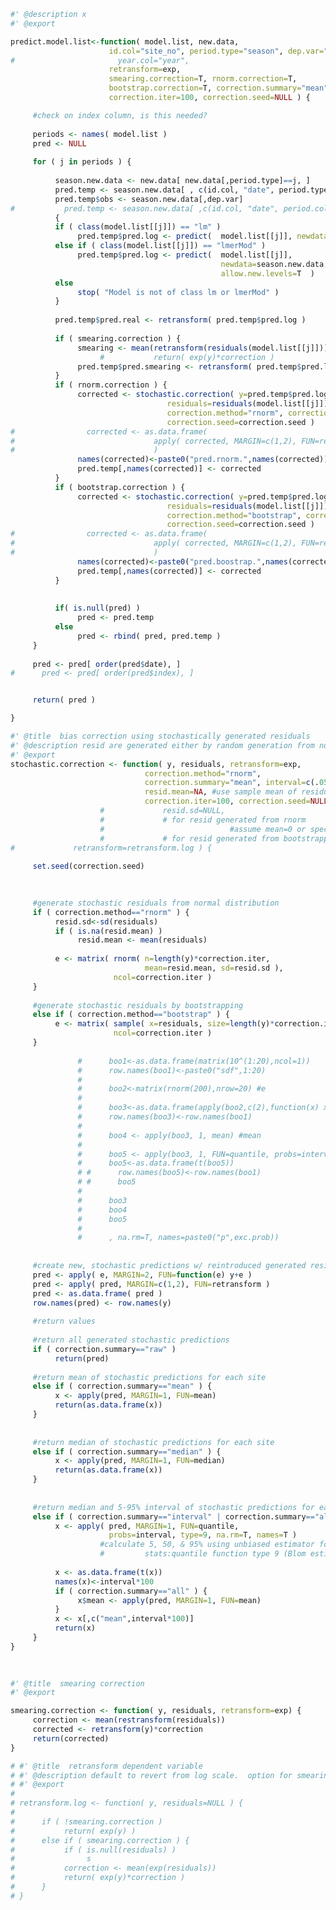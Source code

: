 


```r
#' @description x 
#' @export

predict.model.list<-function( model.list, new.data, 
                      id.col="site_no", period.type="season", dep.var="flow.mean",
#                       year.col="year", 
                      retransform=exp, 
                      smearing.correction=T, rnorm.correction=T,
                      bootstrap.correction=T, correction.summary="mean",
                      correction.iter=100, correction.seed=NULL ) {

     #check on index column, is this needed?
     
     periods <- names( model.list )
     pred <- NULL
     
     for ( j in periods ) {
          
          season.new.data <- new.data[ new.data[,period.type]==j, ]
          pred.temp <- season.new.data[ , c(id.col, "date", period.type) ]
          pred.temp$obs <- season.new.data[,dep.var]
#           pred.temp <- season.new.data[ ,c(id.col, "date", period.col, year.col) ] 
          {
          if ( class(model.list[[j]]) == "lm" )
               pred.temp$pred.log <- predict(  model.list[[j]], newdata=season.new.data  )
          else if ( class(model.list[[j]]) == "lmerMod" )
               pred.temp$pred.log <- predict(  model.list[[j]], 
                                               newdata=season.new.data, 
                                               allow.new.levels=T  )
          else
               stop( "Model is not of class lm or lmerMod" )
          }
               
          pred.temp$pred.real <- retransform( pred.temp$pred.log )
          
          if ( smearing.correction ) {
               smearing <- mean(retransform(residuals(model.list[[j]])))
                    #           return( exp(y)*correction )
               pred.temp$pred.smearing <- retransform( pred.temp$pred.log )*smearing
          }
          if ( rnorm.correction ) {
               corrected <- stochastic.correction( y=pred.temp$pred.log, 
                                   residuals=residuals(model.list[[j]]),
                                   correction.method="rnorm", correction.summary="all",
                                   correction.seed=correction.seed )
#                corrected <- as.data.frame(
#                               apply( corrected, MARGIN=c(1,2), FUN=retransform )
#                               )
               names(corrected)<-paste0("pred.rnorm.",names(corrected))
               pred.temp[,names(corrected)] <- corrected
          }
          if ( bootstrap.correction ) {
               corrected <- stochastic.correction( y=pred.temp$pred.log, 
                                   residuals=residuals(model.list[[j]]),
                                   correction.method="bootstrap", correction.summary="all",
                                   correction.seed=correction.seed )
#                corrected <- as.data.frame(
#                               apply( corrected, MARGIN=c(1,2), FUN=retransform )
#                               )
               names(corrected)<-paste0("pred.boostrap.",names(corrected))
               pred.temp[,names(corrected)] <- corrected
          }
          
               
          if( is.null(pred) )
               pred <- pred.temp
          else 
               pred <- rbind( pred, pred.temp )
     }
     
     pred <- pred[ order(pred$date), ]
#      pred <- pred[ order(pred$index), ]


     return( pred )     

}

```

```r
#' @title  bias correction using stochastically generated residuals
#' @description resid are generated either by random generation from normal distribution, or bootstrapping observed residuals
#' @export
stochastic.correction <- function( y, residuals, retransform=exp,
                              correction.method="rnorm",                
                              correction.summary="mean", interval=c(.05, .5, .95), 
                              resid.mean=NA, #use sample mean of residuals, or force to zero?
                              correction.iter=100, correction.seed=NULL ) {  
                    #             resid.sd=NULL, 
                    #             # for resid generated from rnorm 
                    #                            #assume mean=0 or specify?
                    #             # for resid generated from bootstrapping
#             retransform=retransform.log ) {
          
     set.seed(correction.seed)
     
     

     #generate stochastic residuals from normal distribution
     if ( correction.method=="rnorm" ) {
          resid.sd<-sd(residuals)
          if ( is.na(resid.mean) )
               resid.mean <- mean(residuals)     
          
          e <- matrix( rnorm( n=length(y)*correction.iter, 
                              mean=resid.mean, sd=resid.sd ), 
                       ncol=correction.iter )
     }
     
     #generate stochastic residuals by bootstrapping
     else if ( correction.method=="bootstrap" ) {    
          e <- matrix( sample( x=residuals, size=length(y)*correction.iter, replace=T ), 
                       ncol=correction.iter )
     }
     
               #      boo1<-as.data.frame(matrix(10^(1:20),ncol=1))
               #      row.names(boo1)<-paste0("sdf",1:20)
               #      
               #      boo2<-matrix(rnorm(200),nrow=20) #e
               #      
               #      boo3<-as.data.frame(apply(boo2,c(2),function(x) x+boo1)) #pred
               #      row.names(boo3)<-row.names(boo1)
               #      
               #      boo4 <- apply(boo3, 1, mean) #mean
               #      
               #      boo5 <- apply(boo3, 1, FUN=quantile, probs=interval, type=9,na.rm=T)
               #      boo5<-as.data.frame(t(boo5))
               # #      row.names(boo5)<-row.names(boo1)
               # #      boo5
               #      
               #      boo3
               #      boo4
               #      boo5
               #      
               #      , na.rm=T, names=paste0("p",exc.prob))
     
     
     #create new, stochastic predictions w/ reintroduced generated residuals
     pred <- apply( e, MARGIN=2, FUN=function(e) y+e ) 
     pred <- apply( pred, MARGIN=c(1,2), FUN=retransform )
     pred <- as.data.frame( pred )
     row.names(pred) <- row.names(y)
     
     #return values
     
     #return all generated stochastic predictions
     if ( correction.summary=="raw" )
          return(pred)
     
     #return mean of stochastic predictions for each site
     else if ( correction.summary=="mean" ) {
          x <- apply(pred, MARGIN=1, FUN=mean)
          return(as.data.frame(x))
     }
          
     
     #return median of stochastic predictions for each site
     else if ( correction.summary=="median" ) {
          x <- apply(pred, MARGIN=1, FUN=median)
          return(as.data.frame(x))
     }
     
     
     #return median and 5-95% interval of stochastic predictions for each site
     else if ( correction.summary=="interval" | correction.summary=="all" ) {
          x <- apply( pred, MARGIN=1, FUN=quantile, 
                      probs=interval, type=9, na.rm=T, names=T )
                    #calculate 5, 50, & 95% using unbiased estimator for normal distrib.
                    #         stats:quantile function type 9 (Blom estimator)
                    
          x <- as.data.frame(t(x))
          names(x)<-interval*100
          if ( correction.summary=="all" ) {
               x$mean <- apply(pred, MARGIN=1, FUN=mean)
          }
          x <- x[,c("mean",interval*100)]
          return(x)          
     }
}
     
     
```

```r
#' @title  smearing correction
#' @export

smearing.correction <- function( y, residuals, retransform=exp) {
     correction <- mean(restransform(residuals))
     corrected <- retransform(y)*correction
     return(corrected)
}

```


```r
# #' @title  retransform dependent variable
# #' @description default to revert from log scale.  option for smearing bias correction
# #' @export
# 
# retransform.log <- function( y, residuals=NULL ) {
#      
#      if ( !smearing.correction )
#           return( exp(y) )
#      else if ( smearing.correction ) {
#           if ( is.null(residuals) )
#                s
#           correction <- mean(exp(residuals))
#           return( exp(y)*correction )
#      }
# }

```
